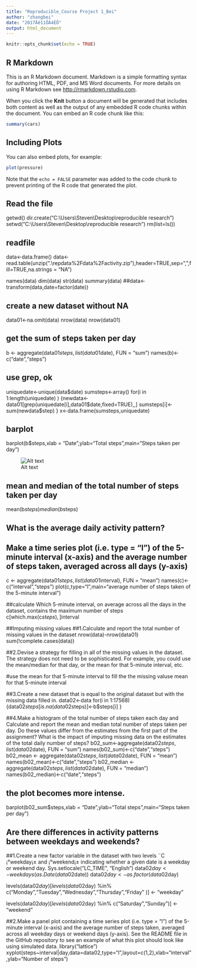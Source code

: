 ---
title: "Reproducible_Course Project 1_Bei"
author: "zhangbei"
date: "2017Äê11ÔÂ4ÈÕ"
output: html_document
---

```{r setup, include=FALSE}
knitr::opts_chunk$set(echo = TRUE)
```

## R Markdown

This is an R Markdown document. Markdown is a simple formatting syntax for authoring HTML, PDF, and MS Word documents. For more details on using R Markdown see <http://rmarkdown.rstudio.com>.

When you click the **Knit** button a document will be generated that includes both content as well as the output of any embedded R code chunks within the document. You can embed an R code chunk like this:

```{r cars}
summary(cars)
```

## Including Plots

You can also embed plots, for example:

```{r pressure, echo=FALSE}
plot(pressure)
```

Note that the `echo = FALSE` parameter was added to the code chunk to prevent printing of the R code that generated the plot.

## Read the file 
getwd()
dir.create("C:\\Users\\Steven\\Desktop\\reproducible research")
setwd("C:\\Users\\Steven\\Desktop\\reproducible research")
rm(list=ls())


## readfile 
data<-data.frame()
data<-read.table(unzip(".\\repdata%2Fdata%2Factivity.zip"),header=TRUE,sep=",",fill=TRUE,na.strings = "NA")


names(data)
dim(data)
str(data)
summary(data)
##data<-transform(data,date=factor(date))

## create a new dataset without  NA 
data01<-na.omit(data)
nrow(data)
nrow(data01)

## get the sum of steps taken per day 
b <- aggregate(data01$steps, list(data01$date), FUN = "sum")
names(b)<-c("date","steps")

## use grep, ok 
uniquedate<-unique(data$date)
sumsteps<-array()
for(i in 1:length(uniquedate) )
{newdata<-data01[grep(uniquedate[i],data01$date,fixed=TRUE),,]
sumsteps[i]<-sum(newdata$step)
}
x<-data.frame(sumsteps,uniquedate)


## barplot

barplot(b$steps,xlab = "Date",ylab="Total steps",main="Steps taken per day")

![Alt text](https://github.com/zhangbei123/RepData_PeerAssessment1/blob/master/finger/unnamed-chunk-2-1.png)

## mean and median of the total number of steps taken per day
mean(b$steps)
median(b$steps)

## What is the average daily activity pattern?
##  Make a time series plot (i.e. type = "l") of the 5-minute interval (x-axis) and the average number of steps taken, averaged across all days (y-axis)
c <- aggregate(data01$steps, list(data01$interval), FUN = "mean")
names(c)<-c("interval","steps")
plot(c,type="l",main="average number of steps taken of the 5-minute interval ")

##calculate Which 5-minute interval, on average across all the days in the dataset, contains the maximum number of steps
  c[which.max(c$steps),]$interval
 
 
##Imputing missing values
##1.Calculate and report the total number of missing values in the dataset 
 nrow(data)-nrow(data01)
sum(!complete.cases(data))

##2.Devise a strategy for filling in all of the missing values in the dataset. The strategy does not need to be sophisticated. For example, you could use the mean/median for that day, or the mean for that 5-minute interval, etc.


#use the mean for that 5-minute interval to fill the the missing valuse 
mean for that 5-minute interval

##3.Create a new dataset that is equal to the original dataset but with the missing data filled in.
data02<-data
for(i in 1:17568)
{data02$steps[is.na(data02$steps)]<-b$steps[i] 
}

##4.Make a histogram of the total number of steps taken each day and Calculate and report the mean and median total number of steps taken per day. Do these values differ from the estimates from the first part of the assignment? What is the impact of imputing missing data on the estimates of the total daily number of steps?
b02_sum<-aggregate(data02$steps, list(data02$date), FUN = "sum")
names(b02_sum)<-c("date","steps")
b02_mean <- aggregate(data02$steps, list(data02$date), FUN = "mean")
names(b02_mean)<-c("date","steps")
b02_median <- aggregate(data02$steps, list(data02$date), FUN = "median")
names(b02_median)<-c("date","steps")

## the plot becomes more intense. 

barplot(b02_sum$steps,xlab = "Date",ylab="Total steps",main="Steps taken per day")



## Are there differences in activity patterns between weekdays and weekends?

##1.Create a new factor variable in the dataset with two levels ¨C ¡°weekday¡± and ¡°weekend¡± indicating whether a given date is a weekday or weekend day.
Sys.setlocale("LC_TIME", "English")
data02$day<-weekdays(as.Date(data02$date))
data02$day<-as.factor(data02$day)

levels(data02$day)[levels(data02$day) %in% c("Monday","Tuesday","Wednesday","Thursday","Friday" )] <- "weekday"

levels(data02$day)[levels(data02$day) %in% c("Saturday","Sunday")] <- "weekend"


##2.Make a panel plot containing a time series plot (i.e. type = "l") of the 5-minute interval (x-axis) and the average number of steps taken, averaged across all weekday days or weekend days (y-axis). See the README file in the GitHub repository to see an example of what this plot should look like using simulated data.
library("lattice")
xyplot(steps~interval|day,data=data02,type="l",layout=c(1,2),xlab="interval",ylab="Number of steps")


